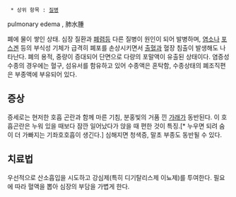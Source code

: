  * 상위 항목 : [[질병]]

pulmonary edema , 肺水腫 

폐에 물이 쌓인 상태. 심장 질환과 [[폐렴]]등 다른 질병이 원인이 되어 발병하며, [[염소]]나 [[포스겐]] 등의 부식성 기체가 급격히 폐포를 손상시키면서 [[출혈]]과 혈장 침출이 발생해도 나타난다. 폐의 용적, 중량이 증대되어 단면으로 다량의 포말액이 유출된 상태이다. 염증성 수종의 경우에는 혈구, 섬유서를 함유하고 있어 수종액은 혼탁함, 수종상태의 폐조직편은 부종액에 부유되어 있다.

== 증상 ==
증세로는 현저한 호흡 곤란과 함께 마른 기침, 분홍빛의 거품 낀 [[가래]]가 동반된다.  이 호흡곤란은 누워 있을 때보다 잠깐 일어났다가 앉을 때 편한 것이 특징.[* 누우면 되려 숨이 더 가빠지는 기좌호호흡이 생긴다.] 심해지면 청색증, 말초 부종도 동반될 수 있다.

== 치료법 ==
우선적으로 산소흡입을 시도하고 강심제(특히 디기탈리스제 이뇨제)를 투여한다. 필요에 따라 혈액을 뽑아 심장의 부담을 가볍게 한다.
